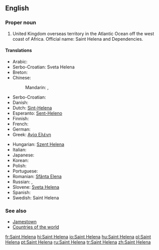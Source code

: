 ==English==

{{wikipedia}}

===Proper noun===
{{en-proper noun}}

# United Kingdom overseas territory in the Atlantic Ocean off the west coast of Africa. Official name: Saint Helena and Dependencies.

====Translations====
{{rfc-tsort|duplicate language: Serbo-Croatian}}
{{trans-top|United Kingdom overseas territory in the Atlantic Ocean}}
* Arabic: {{t-|ar|سانت هيلينا|f|tr=sant hiliina|sc=Arab}}
* Serbo-Croatian: Sveta Helena {{f}}
* Breton: {{t-|br|Saint Helena}}
* Chinese:
*: Mandarin: {{t|zh|聖赫勒拿|sc=Hani}}, {{t|zh|圣赫勒拿|tr=Shèng Hèlēiná, Shèng Hèlèná|sc=Hani}}
* Serbo-Croatian: {{t|sh|Sveta Helena|f}}
* Danish: {{t-|da|Saint Helena}}
* Dutch: [[Sint-Helena]]
* Esperanto: [[Sent-Heleno]]
* Finnish: {{t-|fi|Saint Helena}}
* French: {{t+|fr|Sainte-Hélène|f}}
* German: {{t-|de|St. Helena|n}}
* Greek: [[Αγία Ελένη]] {{f}}
{{trans-mid}}
* Hungarian: [[Szent Helena]]
* Italian: {{t-|it|Sant'Elena|f}}
* Japanese: {{t-|ja|セントヘレナ|tr=Sentoherena|sc=Jpan}}
* Korean: {{t-|ko|세인트헬레나|tr=Seinteuhellena|sc=Kore}}
* Polish: {{t-|pl|Święta Helena|f}}
* Portuguese: {{t+|pt|Santa Helena|f}}
* Romanian: [[Sfânta Elena]] {{f}}
* Russian: {{t-|ru|остров Святой Елены|m|tr=óstrov Svjatój Jelény|sc=Cyrl}}, {{t-|ru|Святая Елена|f|tr=Svjatája Jeléna|sc=Cyrl}}
* Slovene: [[Sveta Helena]] {{f}}
* Spanish: {{t-|es|Santa Helena|f}}
* Swedish: Saint Helena
{{trans-bottom}}

===See also===
* [[Jamestown]]
* [[Appendix:Countries of the world|Countries of the world]]

[[fr:Saint Helena]]
[[hi:Saint Helena]]
[[io:Saint Helena]]
[[hu:Saint Helena]]
[[pl:Saint Helena]]
[[pt:Saint Helena]]
[[ru:Saint Helena]]
[[tr:Saint Helena]]
[[zh:Saint Helena]]